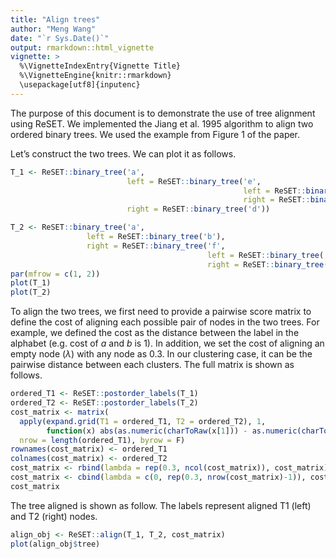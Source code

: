 ```yaml
---
title: "Align trees"
author: "Meng Wang"
date: "`r Sys.Date()`"
output: rmarkdown::html_vignette
vignette: >
  %\VignetteIndexEntry{Vignette Title}
  %\VignetteEngine{knitr::rmarkdown}
  \usepackage[utf8]{inputenc}
---
```


The purpose of this document is to demonstrate the use of tree alignment using ReSET. We implemented the Jiang et al. 1995 algorithm to align two ordered binary trees. We used the example from Figure 1 of the paper.

Let's construct the two trees. We can plot it as follows. 

```r
T_1 <- ReSET::binary_tree('a', 
                          left = ReSET::binary_tree('e',
                                                    left = ReSET::binary_tree('b'),
                                                    right = ReSET::binary_tree('c')),
                          right = ReSET::binary_tree('d'))

T_2 <- ReSET::binary_tree('a', 
                 left = ReSET::binary_tree('b'),
                 right = ReSET::binary_tree('f', 
                                            left = ReSET::binary_tree('c'),
                                            right = ReSET::binary_tree('d')))
par(mfrow = c(1, 2))
plot(T_1)
plot(T_2)
```

To align the two trees, we first need to provide a pairwise score matrix to define the cost of aligning each possible pair of nodes in the two trees. For example, we defined the cost as the distance between the label in the alphabet (e.g. cost of $a$ and $b$ is 1). In addition, we set the cost of aligning an empty node ($\lambda$) with any node as $0.3$. In our clustering case, it can be the pairwise distance between each clusters. The full matrix is shown as follows. 

```r
ordered_T1 <- ReSET::postorder_labels(T_1)
ordered_T2 <- ReSET::postorder_labels(T_2)
cost_matrix <- matrix(
  apply(expand.grid(T1 = ordered_T1, T2 = ordered_T2), 1, 
        function(x) abs(as.numeric(charToRaw(x[1])) - as.numeric(charToRaw(x[2])))),
  nrow = length(ordered_T1), byrow = F)
rownames(cost_matrix) <- ordered_T1
colnames(cost_matrix) <- ordered_T2
cost_matrix <- rbind(lambda = rep(0.3, ncol(cost_matrix)), cost_matrix)
cost_matrix <- cbind(lambda = c(0, rep(0.3, nrow(cost_matrix)-1)), cost_matrix)
cost_matrix
```

The tree aligned is shown as follow. The labels represent aligned T1 (left) and T2 (right) nodes. 

```r
align_obj <- ReSET::align(T_1, T_2, cost_matrix)
plot(align_obj$tree)
```
